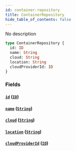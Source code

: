 ```yaml
---
id: container-repository
title: ContainerRepository
hide_table_of_contents: false
---
```



No description

```graphql
type ContainerRepository {
  id: ID
  name: String
  cloud: String
  location: String
  cloudProviderId: ID
}
```


### Fields

#### [`id`](#) ([`ID`](/swapi/scalars/id))




#### [`name`](#) ([`String`](/swapi/scalars/string))




#### [`cloud`](#) ([`String`](/swapi/scalars/string))




#### [`location`](#) ([`String`](/swapi/scalars/string))




#### [`cloudProviderId`](#) ([`ID`](/swapi/scalars/id))






